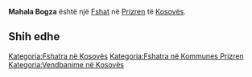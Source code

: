 {{Fshat në Kosovës
 | Emri                = Mahala Bogza
| srp_N_name = Mahala Bogza
| srp_N_FULL_NAME_RO = Mahala Bogza
| srp_N_FULL_NAME_ND_RO = Mahala Bogza
| srp_N_SORT_NAME_RG = MAHALABOGZA
| srp_N_FULL_NAME_RG = Mahala Bogza
| srp_N_FULL_NAME_ND_RG = Mahala Bogza

 | Emri (Rasa dhanore) = 
 | Figura              = 
 | Shteti              = Kosovo
 | Komuna              = Prizren
 | Kodi postar         = 
 | Sipërfaqja          = 

 | Popullsia           = 

 | Regj. i popullsisë  = 
 | Dend. e popullsisë  = 
 | Faqja zyrtare       = 
 <!--- Koordinatat ----> 
 | Gjerësia            = 42.265556
 | Gjatësia            = 20.578889
 | Lartësia            = 
}}
'''Mahala Bogza''' është një [[Fshat]] në [[Prizren]] të [[Kosovës]].

<!-- == Gjeografia == -->
<!-- == Historia == -->
<!-- == Demografia == -->
== Shih edhe ==
{{Komuna Prizren}}
{{Kosovo-Administrata-Cung}}

[[Kategoria:Fshatra në Kosovës]]
[[Kategoria:Fshatra në Kommunes Prizren]]
[[Kategoria:Vendbanime në Kosovës]]